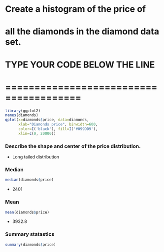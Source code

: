 # Create a histogram of the price of
# all the diamonds in the diamond data set.

# TYPE YOUR CODE BELOW THE LINE
# =======================================

```r
library(ggplot2)
names(diamonds)
qplot(x=diamonds$price, data=diamonds,
      xlab="Diamonds price", binwidth=600, 
      color=I('black'), fill=I('#099DD9'),
      xlim=c(0, 20000))
```
### Describe the shape and center of the price distribution.
- Long tailed distribution

### Median
```r
median(diamonds$price)
```
- 2401

### Mean

```r
mean(diamonds$price)
```
- 3932.8

### Summary statastics
```r
summary(diamonds$price)
```


